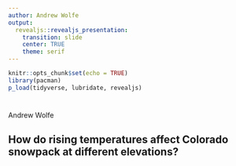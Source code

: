```yaml
---
author: Andrew Wolfe
output:
  revealjs::revealjs_presentation:
    transition: slide
    center: TRUE
    theme: serif
---
```


```r
knitr::opts_chunk$set(echo = TRUE)
library(pacman)
p_load(tidyverse, lubridate, revealjs)
```

# {data-background="slide1.png"}

Andrew Wolfe

## How do rising temperatures affect Colorado snowpack at different elevations?

## {data-background="slide3.png"}

## {data-background="max_plot.png"}

## {data-background="slide4.png"}

## {data-background="slide5.png"}

## {data-background="lastslide.png"}

## {data-background="maysnow.png"}

